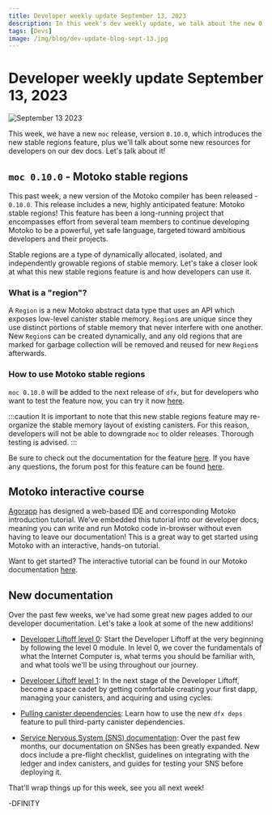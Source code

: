 ```yaml
---
title: Developer weekly update September 13, 2023
description: In this week's dev weekly update, we talk about the new 0.10.0 Motoko release, plus some new resources for developers on our dev docs.
tags: [Devs]
image: /img/blog/dev-update-blog-sept-13.jpg
---
```


# Developer weekly update September 13, 2023

![September 13 2023](../../static/img/blog/dev-update-blog-sept-13.jpg)

This week, we have a new `moc` release, version `0.10.0`, which introduces the new stable regions feature, plus we'll talk about some new resources for developers on our dev docs. Let's talk about it!

## `moc 0.10.0` - Motoko stable regions

This past week, a new version of the Motoko compiler has been released - `0.10.0`. This release includes a new, highly anticipated feature: Motoko stable regions! This feature has been a long-running project that encompasses effort from several team members to continue developing Motoko to be a powerful, yet safe language, targeted toward ambitious developers and their projects.

Stable regions are a type of dynamically allocated, isolated, and independently growable regions of stable memory. Let's take a closer look at what this new stable regions feature is and how developers can use it.

### What is a "region"?

A `Region` is a new Motoko abstract data type that uses an API which exposes low-level canister stable memory. `Region`s are unique since they use distinct portions of stable memory that never interfere with one another. New `Region`s can be created dynamically, and any old regions that are marked for garbage collection will be removed and reused for new `Region`s afterwards.

### How to use Motoko stable regions

`moc 0.10.0` will be added to the next release of `dfx`, but for developers who want to test the feature now, you can try it now [here](https://github.com/dfinity/motoko/releases).

:::caution
It is important to note that this new stable regions feature may re-organize the stable memory layout of existing canisters. For this reason, developers will not be able to downgrade `moc` to older releases. Thorough testing is advised.
:::

Be sure to check out the documentation for the feature [here](https://github.com/dfinity/motoko/blob/master/doc/md/stable-regions.md). If you have any questions, the forum post for this feature can be found [here](https://forum.dfinity.org/t/motoko-stable-regions/19182).

## Motoko interactive course

[Agorapp](https://agorapp.dev/) has designed a web-based IDE and corresponding Motoko introduction tutorial. We've embedded this tutorial into our developer docs, meaning you can write and run Motoko code in-browser without even having to leave our documentation! This is a great way to get started using Motoko with an interactive, hands-on tutorial.

Want to get started? The interactive tutorial can be found in our Motoko documentation [here](https://internetcomputer.org/docs/motoko/tutorial).

## New documentation

Over the past few weeks, we've had some great new pages added to our developer documentation. Let's take a look at some of the new additions!

- [Developer Liftoff level 0](/docs/tutorials/developer-liftoff/level-0/): Start the Developer Liftoff at the very beginning by following the level 0 module. In level 0, we cover the fundamentals of what the Internet Computer is, what terms you should be familiar with, and what tools we'll be using throughout our journey.

- [Developer Liftoff level 1](/docs/tutorials/developer-liftoff/level-1/): In the next stage of the Developer Liftoff, become a space cadet by getting comfortable creating your first dapp, managing your canisters, and acquiring and using cycles.

- [Pulling canister dependencies](/docs/building-apps/advanced/using-third-party-canisters): Learn how to use the new `dfx deps` feature to pull third-party canister dependencies.

- [Service Nervous System (SNS) documentation](https://learn.internetcomputer.org/hc/en-us/articles/34084394684564-SNS-Service-Nervous-System): Over the past few months, our documentation on SNSes has been greatly expanded. New docs include a pre-flight checklist, guidelines on integrating with the ledger and index canisters, and guides for testing your SNS before deploying it.

That'll wrap things up for this week, see you all next week!

-DFINITY
